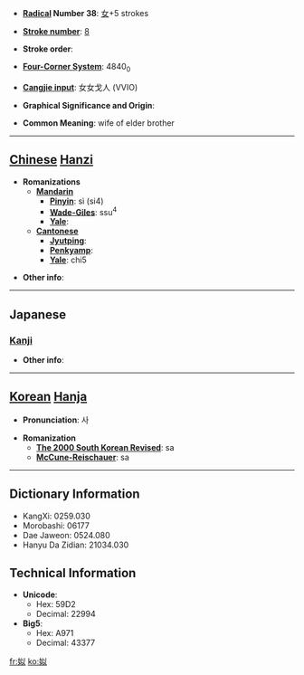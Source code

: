 * '''[[Wiktionary:Chinese radical index| Radical]] Number 38''': [[Wiktionary:Chinese radical index 女|女]]+5 strokes

* '''[[Wiktionary:Chinese total strokes index|Stroke number]]''': [[Wiktionary:Chinese total strokes index 8|8]]

* '''Stroke order''': 

* '''[[Wiktionary:Chinese four corner index|Four-Corner System]]''': 4840<sub>0</sub>

* '''[[Wiktionary:Chinese Cangjie index|Cangjie input]]''': 女女戈人 (VVIO)

* '''Graphical Significance and Origin''': 

* '''Common Meaning''': wife of elder brother

----

== [[Chinese]] [[Hanzi]] ==

* '''Romanizations'''
** '''[[Mandarin]]'''
*** '''[[Pinyin]]''': sì (si4)
*** '''[[Wade-Giles]]''': ssu<sup>4</sup>
*** '''[[Yale]]''': 
** '''[[Cantonese]]'''
*** '''[[Jyutping]]''':
*** '''[[Penkyamp]]''': 
*** '''[[Yale]]''': chi5

* '''Other info''': 

----

==Japanese==
===[[Kanji]]===
{{kanji|on readings=[[し]] (shi), [[じ]] (ji)
|kun readings=[[あね]] (ane)
}}

* '''Other info''':  

----

== [[Korean]] [[Hanja]] ==

* '''Pronunciation''': 사

* '''Romanization'''
** '''[[The 2000 South Korean Revised Romanization|The 2000 South Korean Revised]]''': sa
** '''[[McCune-Reischauer]]''': sa

----

== Dictionary Information ==

* KangXi: 0259.030
* Morobashi: 06177
* Dae Jaweon: 0524.080
* Hanyu Da Zidian: 21034.030

== Technical Information ==

* '''Unicode''':
** Hex: 59D2
** Decimal: 22994
* '''Big5''':
** Hex: A971
** Decimal: 43377

[[fr:姒]]
[[ko:姒]]
